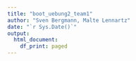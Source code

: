 ```yaml
---
title: "boot_uebung2_team1"
author: "Sven Bergmann, Malte Lennartz"
date: "`r Sys.Date()`"
output:
  html_document:
    df_print: paged
---
```


